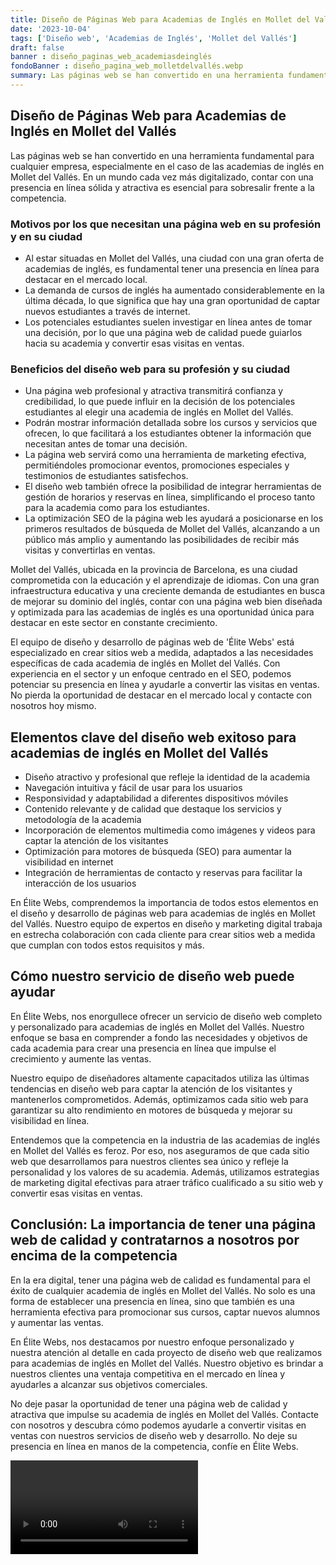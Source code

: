 ```yaml
---
title: Diseño de Páginas Web para Academias de Inglés en Mollet del Vallés
date: '2023-10-04'
tags: ['Diseño web', 'Academias de Inglés', 'Mollet del Vallés']
draft: false
banner : diseño_paginas_web_academiasdeinglés
fondoBanner : diseño_pagina_web_molletdelvallés.webp
summary: Las páginas web se han convertido en una herramienta fundamental para cualquier empresa, especialmente en el caso de las academias de inglés en Mollet del Vallés. En un mundo cada vez más digitalizado, contar con una presencia en línea sólida y atractiva es esencial para sobresalir frente a la competencia.
---
```


## Diseño de Páginas Web para Academias de Inglés en Mollet del Vallés

Las páginas web se han convertido en una herramienta fundamental para cualquier empresa, especialmente en el caso de las academias de inglés en Mollet del Vallés. En un mundo cada vez más digitalizado, contar con una presencia en línea sólida y atractiva es esencial para sobresalir frente a la competencia.

### Motivos por los que necesitan una página web en su profesión y en su ciudad

- Al estar situadas en Mollet del Vallés, una ciudad con una gran oferta de academias de inglés, es fundamental tener una presencia en línea para destacar en el mercado local.
- La demanda de cursos de inglés ha aumentado considerablemente en la última década, lo que significa que hay una gran oportunidad de captar nuevos estudiantes a través de internet.
- Los potenciales estudiantes suelen investigar en línea antes de tomar una decisión, por lo que una página web de calidad puede guiarlos hacia su academia y convertir esas visitas en ventas.

### Beneficios del diseño web para su profesión y su ciudad

- Una página web profesional y atractiva transmitirá confianza y credibilidad, lo que puede influir en la decisión de los potenciales estudiantes al elegir una academia de inglés en Mollet del Vallés.
- Podrán mostrar información detallada sobre los cursos y servicios que ofrecen, lo que facilitará a los estudiantes obtener la información que necesitan antes de tomar una decisión.
- La página web servirá como una herramienta de marketing efectiva, permitiéndoles promocionar eventos, promociones especiales y testimonios de estudiantes satisfechos.
- El diseño web también ofrece la posibilidad de integrar herramientas de gestión de horarios y reservas en línea, simplificando el proceso tanto para la academia como para los estudiantes.
- La optimización SEO de la página web les ayudará a posicionarse en los primeros resultados de búsqueda de Mollet del Vallés, alcanzando a un público más amplio y aumentando las posibilidades de recibir más visitas y convertirlas en ventas.

Mollet del Vallés, ubicada en la provincia de Barcelona, es una ciudad comprometida con la educación y el aprendizaje de idiomas. Con una gran infraestructura educativa y una creciente demanda de estudiantes en busca de mejorar su dominio del inglés, contar con una página web bien diseñada y optimizada para las academias de inglés es una oportunidad única para destacar en este sector en constante crecimiento.

El equipo de diseño y desarrollo de páginas web de 'Élite Webs' está especializado en crear sitios web a medida, adaptados a las necesidades específicas de cada academia de inglés en Mollet del Vallés. Con experiencia en el sector y un enfoque centrado en el SEO, podemos potenciar su presencia en línea y ayudarle a convertir las visitas en ventas. No pierda la oportunidad de destacar en el mercado local y contacte con nosotros hoy mismo.

<GifSeo />

<Cta />

## Elementos clave del diseño web exitoso para academias de inglés en Mollet del Vallés

- Diseño atractivo y profesional que refleje la identidad de la academia
- Navegación intuitiva y fácil de usar para los usuarios
- Responsividad y adaptabilidad a diferentes dispositivos móviles
- Contenido relevante y de calidad que destaque los servicios y metodología de la academia
- Incorporación de elementos multimedia como imágenes y videos para captar la atención de los visitantes
- Optimización para motores de búsqueda (SEO) para aumentar la visibilidad en internet
- Integración de herramientas de contacto y reservas para facilitar la interacción de los usuarios

En Élite Webs, comprendemos la importancia de todos estos elementos en el diseño y desarrollo de páginas web para academias de inglés en Mollet del Vallés. Nuestro equipo de expertos en diseño y marketing digital trabaja en estrecha colaboración con cada cliente para crear sitios web a medida que cumplan con todos estos requisitos y más.

## Cómo nuestro servicio de diseño web puede ayudar

En Élite Webs, nos enorgullece ofrecer un servicio de diseño web completo y personalizado para academias de inglés en Mollet del Vallés. Nuestro enfoque se basa en comprender a fondo las necesidades y objetivos de cada academia para crear una presencia en línea que impulse el crecimiento y aumente las ventas.

Nuestro equipo de diseñadores altamente capacitados utiliza las últimas tendencias en diseño web para captar la atención de los visitantes y mantenerlos comprometidos. Además, optimizamos cada sitio web para garantizar su alto rendimiento en motores de búsqueda y mejorar su visibilidad en línea.

Entendemos que la competencia en la industria de las academias de inglés en Mollet del Vallés es feroz. Por eso, nos aseguramos de que cada sitio web que desarrollamos para nuestros clientes sea único y refleje la personalidad y los valores de su academia. Además, utilizamos estrategias de marketing digital efectivas para atraer tráfico cualificado a su sitio web y convertir esas visitas en ventas.

## Conclusión: La importancia de tener una página web de calidad y contratarnos a nosotros por encima de la competencia

En la era digital, tener una página web de calidad es fundamental para el éxito de cualquier academia de inglés en Mollet del Vallés. No solo es una forma de establecer una presencia en línea, sino que también es una herramienta efectiva para promocionar sus cursos, captar nuevos alumnos y aumentar las ventas.

En Élite Webs, nos destacamos por nuestro enfoque personalizado y nuestra atención al detalle en cada proyecto de diseño web que realizamos para academias de inglés en Mollet del Vallés. Nuestro objetivo es brindar a nuestros clientes una ventaja competitiva en el mercado en línea y ayudarles a alcanzar sus objetivos comerciales.

No deje pasar la oportunidad de tener una página web de calidad y atractiva que impulse su academia de inglés en Mollet del Vallés. Contacte con nosotros y descubra cómo podemos ayudarle a convertir visitas en ventas con nuestros servicios de diseño web y desarrollo. No deje su presencia en línea en manos de la competencia, confíe en Élite Webs.

<Video />

<CtaBot job='Academias de Inglés' city='Mollet del Vallés'/>

<Gmaps query='Mollet del Vallés+españa+maps' />